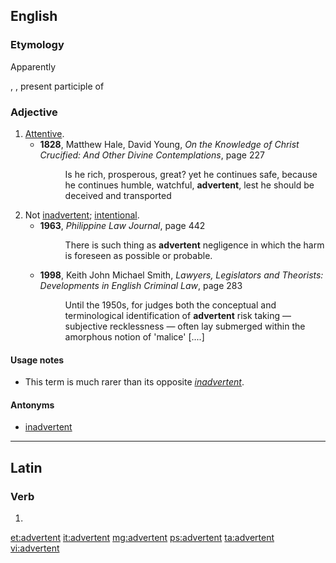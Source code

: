 ==English==

===Etymology===
Apparently {{back-form|inadvertent|nocap=1}}

{{etyl|la|en}} {{term|advertent|advertent-|lang=la}}, {{term|advertens|lang=la}}, present participle of {{term|advertere||to advertise|lang=la}}

===Adjective===
{{en-adj}}

# [[attentive|Attentive]].
#* '''1828''', Matthew Hale, David Young, ''On the Knowledge of Christ Crucified: And Other Divine Contemplations'', page 227
#*: Is he rich, prosperous, great? yet he continues safe, because he continues humble, watchful, '''advertent''', lest he should be deceived and transported
# Not [[inadvertent]]; [[intentional]].
#* '''1963''', ''Philippine Law Journal'', page 442
#*: There is such thing as '''advertent''' negligence in which the harm is foreseen as possible or probable.
#* '''1998''', Keith John Michael Smith, ''Lawyers, Legislators and Theorists: Developments in English Criminal Law'', page 283
#*: Until the 1950s, for judges both the conceptual and terminological identification of '''advertent''' risk taking — subjective recklessness — often lay submerged within the amorphous notion of 'malice' [....]

====Usage notes====
* This term is much rarer than its opposite ''[[inadvertent]]''.

====Antonyms====
* {{sense|intentional}} [[inadvertent]]

----

==Latin==

===Verb===
{{la-verb-form|advertent}}

# {{conjugation of|adverto|advertō|3|p|fut|act|ind|lang=la}}

[[et:advertent]]
[[it:advertent]]
[[mg:advertent]]
[[ps:advertent]]
[[ta:advertent]]
[[vi:advertent]]
